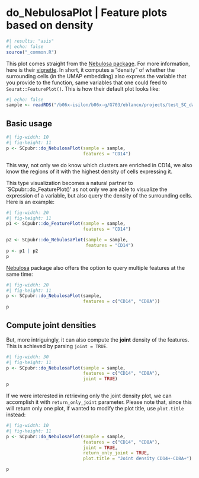 # do_NebulosaPlot | Feature plots based on density
```r
#| results: "asis"
#| echo: false
source("_common.R")
```

This plot comes straight from the [Nebulosa package](http://bioconductor.org/packages/release/bioc/html/Nebulosa.html). For more information, here is their [vignette](http://bioconductor.org/packages/release/bioc/vignettes/Nebulosa/inst/doc/nebulosa_seurat.html). In short, it computes a "density" of whether the surrounding cells (in the UMAP embedding) also express the variable that you provide to the function, same variables that one could feed to `Seurat::FeaturePlot()`. This is how their default plot looks like:

```r
#| echo: false
sample <- readRDS("/b06x-isilon/b06x-g/G703/eblanco/projects/test_SC_datasets/sc_dataset.rds")
```

## Basic usage

```r
#| fig-width: 10
#| fig-height: 11
p <- SCpubr::do_NebulosaPlot(sample = sample, 
                             features = "CD14")
```

This way, not only we do know which clusters are enriched in CD14, we also know the regions of it with the highest density of cells expressing it.


This type visualization becomes a natural partner to `SCpubr::do_FeaturePlot()' as not only we are able to visualize the expression of a variable, but also query the density of the surrounding cells. Here is an example:

```r
#| fig-width: 20
#| fig-height: 11
p1 <- SCpubr::do_FeaturePlot(sample = sample, 
                             features = "CD14") 

p2 <- SCpubr::do_NebulosaPlot(sample = sample, 
                              features = "CD14")
p <- p1 | p2
p
```

[Nebulosa](https://github.com/powellgenomicslab/Nebulosa/blob/master/R/plotting.R) package also offers the option to query multiple features at the same time:

```r
#| fig-width: 20
#| fig-height: 11
p <- SCpubr::do_NebulosaPlot(sample, 
                             features = c("CD14", "CD8A"))
p
```

## Compute joint densities

But, more intriguingly, it can also compute the **joint** density of the features. This is achieved by parsing `joint = TRUE`.

```r
#| fig-width: 30
#| fig-height: 11
p <- SCpubr::do_NebulosaPlot(sample = sample, 
                             features = c("CD14", "CD8A"), 
                             joint = TRUE)
p 
```

If we were interested in retrieving only the joint density plot, we can accomplish it with `return_only_joint` parameter. Please note that, since this will return only one plot, if wanted to modify the plot title, use `plot.title` instead:

```r
#| fig-width: 10
#| fig-height: 11
p <- SCpubr::do_NebulosaPlot(sample = sample, 
                             features = c("CD14", "CD8A"), 
                             joint = TRUE, 
                             return_only_joint = TRUE,
                             plot.title = "Joint density CD14+-CD8A+")

p
```
